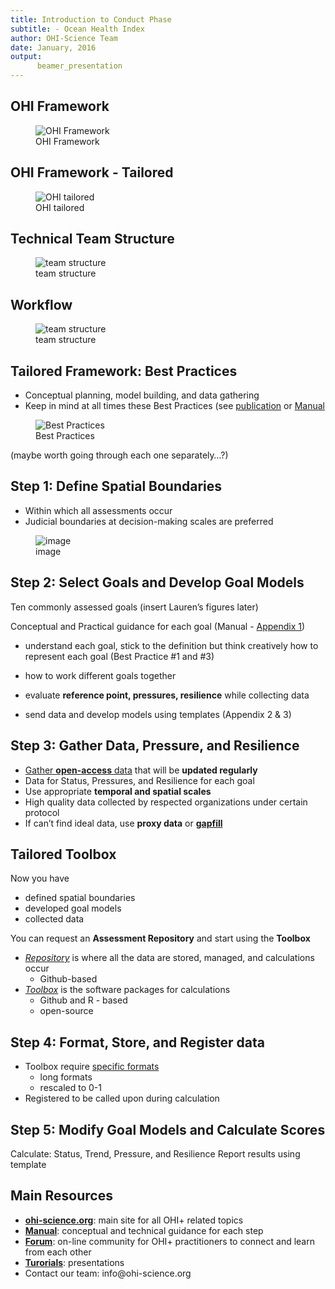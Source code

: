 ```yaml
---
title: Introduction to Conduct Phase
subtitle: - Ocean Health Index
author: OHI-Science Team
date: January, 2016
output: 
      beamer_presentation
---
```



## OHI Framework
![OHI Framework](https://docs.google.com/drawings/d/1XAx6M3Qh5EWEG8CIXykFr7dskVTttBdLOBPguIVZ-pk/pub?w=624&h=480)

## OHI Framework - Tailored
![OHI tailored](https://docs.google.com/drawings/d/1-H2uHSNf1Qk3O5sudhQHREy8F_OZpnobzTKHm2i-sHM/pub?w=624&h=480)

## Technical Team Structure
![team structure](https://docs.google.com/drawings/d/1akDCmVFkQNQxDM2DARaZKFUWwZ75dC5H45heuD14Xvg/pub?w=960&h=600)


## Workflow
![team structure](https://docs.google.com/drawings/d/1NCcfc24vlQjL4PJ4MltPmIgjgshfTkrZuUTcIqDUHeI/pub?w=960&h=720)


## Tailored Framework: Best Practices
- Conceptual planning, model building, and data gathering
- Keep in mind at all times these Best Practices (see [publication](https://peerj.com/articles/1503/) or [Manual](http://ohi-science.org/new-site/manual/#best-practices-for-ohi-assessments)

 ![Best Practices](https://docs.google.com/drawings/d/1dUFAOVa2JfbKHyaq98yDYdtcDuEPyr10uNB_auz_Pdc/pub?w=768&h=480)

(maybe worth going through each one separately...?)

## Step 1: Define Spatial Boundaries
- Within which all assessments occur
- Judicial boundaries at decision-making scales are preferred 

![image](https://docs.google.com/drawings/d/17qXZ8Ah6WPYhP1_RQOsIA5gHBNlP8mGAFcDIxkizM58/pub?w=960&h=500)

## Step 2: Select Goals and Develop Goal Models 
Ten commonly assessed goals (insert Lauren's figures later)

Conceptual and Practical guidance for each goal (Manual - [Appendix 1](http://ohi-science.org/new-site/manual/#appendix-1-goal-models-reference-points-and-pressure-and-resilience))

  - understand each goal, stick to the definition but think creatively how to represent each goal (Best Practice #1 and #3)
  - how to work different goals together
  - evaluate **reference point, pressures, resilience** while collecting data 
  
 - send data and develop models using templates (Appendix 2 & 3)

## Step 3: Gather Data, Pressure, and Resilience
- [Gather **open-access** data](http://ohi-science.org/new-site/manual/#discovering-and-gathering-input-information) that will be **updated regularly**
- Data for Status, Pressures, and Resilience for each goal
- Use appropriate **temporal and spatial scales**
- High quality data collected by respected organizations under certain protocol
- If can't find ideal data, use **proxy data** or [**gapfill**](http://ohi-science.org/new-site/manual/#gapfilling)


## Tailored Toolbox
Now you have 

- defined spatial boundaries
- developed goal models
- collected data

You can request an **Assessment Repository** and start using the **Toolbox**

- [_Repository_](http://ohi-science.org/new-site/manual/#file-system-organization) is where all the data are stored, managed, and calculations occur
  - Github-based
 
- [_Toolbox_](http://ohi-science.org/new-site/manual/#the-ocean-health-index-toolbox) is the software packages for calculations 
  - Github and R - based
  - open-source

## Step 4: Format, Store, and Register data 

- Toolbox require [specific formats](http://ohi-science.org/new-site/manual/#formatting-data-for-the-toolbox)
  - long formats
  - rescaled to 0-1
- Registered to be called upon during calculation

## Step 5: Modify Goal Models and Calculate Scores

 Calculate: Status, Trend, Pressure, and Resilience
 Report results using template
 
## Main Resources 

- [**ohi-science.org**](ohi-science.org): main site for all OHI+ related topics
- [**Manual**](http://ohi-science.org/manual/): conceptual and technical guidance for each step 
- [**Forum**](http://ohi-science.org/forum/): on-line community for OHI+ practitioners to connect and learn from each other
- [**Turorials**](http://ohi-science.org/new-site/resources/downloads/): presentations
- Contact our team: info@ohi-science.org



